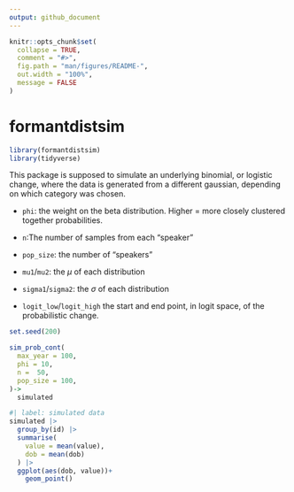 ```yaml
---
output: github_document
---
```


<!-- README.md is generated from README.Rmd. Please edit that file -->

```r
knitr::opts_chunk$set(
  collapse = TRUE,
  comment = "#>",
  fig.path = "man/figures/README-",
  out.width = "100%",
  message = FALSE
)
```

# formantdistsim

<!-- badges: start -->
<!-- badges: end -->

```r
library(formantdistsim)
library(tidyverse)
```

This package is supposed to simulate an underlying binomial, or logistic change, where the data is generated from a different gaussian, depending on which category was chosen.

-   `phi`: the weight on the beta distribution. Higher = more closely clustered together probabilities.

-   `n`:The number of samples from each "speaker"

-   `pop_size`: the number of "speakers"

-   `mu1`/`mu2`: the $\mu$ of each distribution

-   `sigma1`/`sigma2`: the $\sigma$ of each distribution

-   `logit_low`/`logit_high` the start and end point, in logit space, of the probabilistic change.

```r
set.seed(200)

sim_prob_cont(
  max_year = 100,
  phi = 10, 
  n =  50, 
  pop_size = 100, 
)->
  simulated
```

```r
#| label: simulated data
simulated |>
  group_by(id) |> 
  summarise(
    value = mean(value),
    dob = mean(dob)
  ) |> 
  ggplot(aes(dob, value))+
    geom_point()
```

